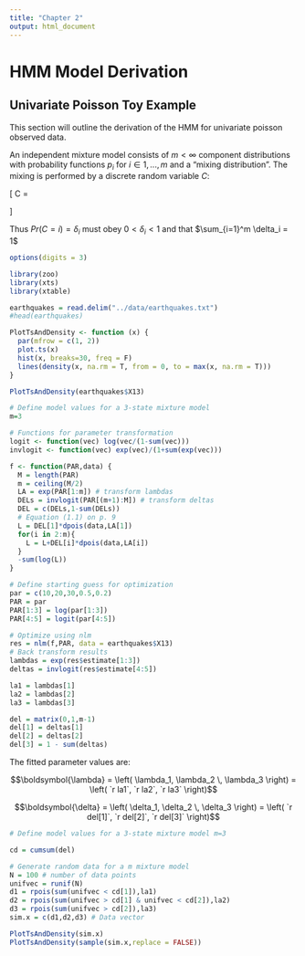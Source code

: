 ```yaml
---
title: "Chapter 2"
output: html_document
---
```


# HMM Model Derivation

## Univariate Poisson Toy Example

This section will outline the derivation of the HMM for univariate poisson observed data. 

An independent mixture model consists of $m < \infty$ component distributions with probability functions $p_i$ for $i \in {1, ... , m}$ and a “mixing distribution”. The mixing is performed by a discrete random variable $C$:

\[
 C =
  \begin{cases}
   1        & \text{with probability } \delta_1 \\
   \vdots   & \vdots \\
   i        & \text{with probability } \delta_i \\
   \vdots   & \vdots \\
   m        & \text{with probability } \delta_m = \sum_{i=1}^{m-1} \delta_i
  \end{cases}
\]

Thus $Pr(C=i)=\delta_i$ must obey $0 < \delta_i < 1$ and that  $\sum_{i=1}^m \delta_i = 1$

```r
options(digits = 3)

library(zoo)
library(xts)
library(xtable)

earthquakes = read.delim("../data/earthquakes.txt")
#head(earthquakes)

PlotTsAndDensity <- function (x) {
  par(mfrow = c(1, 2))
  plot.ts(x)
  hist(x, breaks=30, freq = F)
  lines(density(x, na.rm = T, from = 0, to = max(x, na.rm = T)))
}

PlotTsAndDensity(earthquakes$X13)

# Define model values for a 3-state mixture model 
m=3

# Functions for parameter transformation
logit <- function(vec) log(vec/(1-sum(vec)))
invlogit <- function(vec) exp(vec)/(1+sum(exp(vec)))

f <- function(PAR,data) {
  M = length(PAR)
  m = ceiling(M/2)
  LA = exp(PAR[1:m]) # transform lambdas
  DELs = invlogit(PAR[(m+1):M]) # transform deltas
  DEL = c(DELs,1-sum(DELs))
  # Equation (1.1) on p. 9
  L = DEL[1]*dpois(data,LA[1])
  for(i in 2:m){
    L = L+DEL[i]*dpois(data,LA[i])
  }
  -sum(log(L))
}

# Define starting guess for optimization
par = c(10,20,30,0.5,0.2)
PAR = par
PAR[1:3] = log(par[1:3])
PAR[4:5] = logit(par[4:5])

# Optimize using nlm
res = nlm(f,PAR, data = earthquakes$X13)
# Back transform results
lambdas = exp(res$estimate[1:3])
deltas = invlogit(res$estimate[4:5])

la1 = lambdas[1]
la2 = lambdas[2]
la3 = lambdas[3]

del = matrix(0,1,m-1)
del[1] = deltas[1]
del[2] = deltas[2]
del[3] = 1 - sum(deltas)

```

The fitted parameter values are:

$$\boldsymbol{\lambda} = \left( \lambda_1, \lambda_2 \, \lambda_3 \right) = \left( `r la1`, `r la2`, `r la3` \right)$$

$$\boldsymbol{\delta} = \left( \delta_1, \delta_2 \, \delta_3 \right) = \left( `r del[1]`, `r del[2]`, `r del[3]` \right)$$

```r
# Define model values for a 3-state mixture model m=3

cd = cumsum(del)

# Generate random data for a m mixture model
N = 100 # number of data points
unifvec = runif(N)
d1 = rpois(sum(unifvec < cd[1]),la1)
d2 = rpois(sum(unifvec > cd[1] & unifvec < cd[2]),la2)
d3 = rpois(sum(unifvec > cd[2]),la3)
sim.x = c(d1,d2,d3) # Data vector

PlotTsAndDensity(sim.x)
PlotTsAndDensity(sample(sim.x,replace = FALSE))
```

